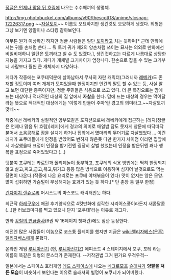 [[정글은 언제나 맑음 뒤 흐림]]에 나오는 수수께끼의 생명체.

http://img.photobucket.com/albums/v90/thescott18/anime/vlcsnap-12226317.png
~~[[자살토끼]]~~
이름도 오묘하지만 생긴것도 오묘하게 생겼다. 외형은 그냥 보기엔 양말이나 스타킹 같아보인다. 

아무튼 뭔가 이상하긴 하지만 정글 사람들은 일단 [[토끼]]라고 치는 듯하며[* 근데 만화에서는 귀를 손처럼 쓴다 ... 뭐 토끼 귀가 제2의 양손처럼 쓰이는 묘사는 의외로 만화에선 비일비재하니 일단은 토끼라고 칠 수 도 있겠다.], 생긴것하고는 다르게 나름대로 상당한 지능을 가지고 있다. 게다가 개체별 크기차이가 엄청나다. 한손으로 잡을 수 있는 크기부터 사람보다 훨씬 큰 개체까지 다양하다.

게다가 작중에는 포쿠테덕분에 살아남아서 무사히 자란 캐릭터(그러니까 [[레베카]])도 존재할 정도이며 여러 개체가 모여있을때 한정이지만 인간의 말도 할 수 있는 등, 사실 알고 보면 대단한 종족이지만, 정글 주민들은 식용으로 쓰고 있다. 더 큰 특징으로는 맘에 드는 대상이나 적대적인 대상의 집 앞에서 '''자살'''을 한다. 맘에 드는 대상의 경우는 먹어달라는 뜻으로 적대적인 대상에게는 '이렇게 만들어 주마'란 경고의 의미라고.~~자살토끼 맞네~~

작중에선 레베카의 실질적인 양부모같은 포지션으로써 레베카에게 접근하는 [레지(정글은 언제나 맑음 뒤 흐림)|레지]에게 경고의 의미로 매일밤 잠도 못자게 창문에 따닥따닥 붇어서 소음공해로 잠을 설치게 하거나 집앞에서 몄마리씩 무더기로 자살했었다 ... 이건 레지가 포쿠테들에게 인정을 받았어도 변하지 않은듯
다만 한가지 차이점 이라면 집앞에서 자살했을때 표정이 인정을 받기전엔 굉장히 살벌 했었는데 인정을 받은뒤엔 꽤나 행복한 표정으로 죽어있었다고 (...)

덧붙여 포쿠테는 카로틴과 폴리페놀이 풍부하고, 포쿠테의 식용 방법에는 딱히 한정되지 않고 삶고,찌고,굽고,볶고,튀기고 등등 많은 방식으로 이용하며 심지어 날것으로도 먹는 장면이 나온다.(작중에 나온 요리로는 포쿠테 야채볶음이 있다) 맛이 없지는 않은 모양. 많이 섭취하면 가슴털이 무성해지는 효과가 있는 듯 하다.[* 단 촌장 등 일부 한정]

[[킨다이치 렌쥬로]]씨 어시스트의 마스코트 캐릭터인듯 하다.

최근작 [[하레구우]]에 매권 후기양식으로 4컷만화에 심각한 시리어스풍이라든지 새콤달콤(...)한 러브코미디를 찍고 있으니 단지 '포쿠테'라는 이유로 개그다.

만화 [[강철의 연금술사]](6권 약 16페이지 첫째칸)에도 잠깐 등장한다.

예전엔 많은 사람들이 이놈으로 코스튬 플레이를 했지만 지금은 [[wiki:엘리자베스(은혼) 엘리자베스]]에게 묻혔다.

온라인 게임 [[루니아전기]] (현, [[루니아전기Z]]) 에피소드 4 스테이지에서 포쿠, 포테 라는 이름의 똑같은 외형의 몬스터가 존재한다. --저작권법 그거 뭔가요 우걱우걱--

일본에서는 스페이스 호러게임 [[데드 스페이스]]에 나오는 [[네크로모프]] [[슬래셔]]가 '''양팔을 쳐든 모습'''이 비슷하게 보인다는 이유로 슬래셔의 별명이 포쿠테가 되어버렸다.
